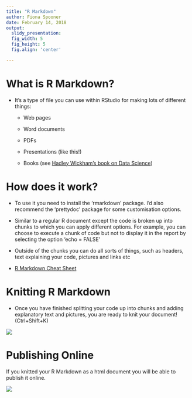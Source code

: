 ```yaml
---
title: "R Markdown"
author: Fiona Spooner
date: February 14, 2018
output: 
  slidy_presentation:
  fig_width: 5
  fig_height: 5
  fig.align: 'center'

---
```


# What is R Markdown?



* It's a type of file you can use within RStudio for making lots of different things:
    + Web pages
    
    + Word documents 
    
    + PDFs
    
    + Presentations (like this!)
    
    + Books (see [Hadley Wickham's book on Data Science](r4ds.had.co.nz))

# How does it work?

* To use it you need to install the 'rmarkdown' package. I'd also recommend the 'prettydoc' package for some customisation options.

* Similar to a regular R document except the code is broken up into chunks to which you can apply different options. For example, you can choose to execute a chunk of code but not to display it in the report by selecting the option 'echo = FALSE'

* Outside of the chunks you can do all sorts of things, such as headers, text explaining your code, pictures and links etc

* [R Markdown Cheat Sheet](https://www.rstudio.com/wp-content/uploads/2015/02/rmarkdown-cheatsheet.pdf)




# Knitting R Markdown

 * Once you have finished splitting your code up into chunks and adding explanatory text and pictures, you are ready to knit your document! (Ctrl+Shift+K)
 

![](C:/Users/Fiona/Documents/compubody-sock-1.jpeg)

# Publishing Online

If you knitted your R Markdown as a html document you will be able to publish it online.

![](C:/Users/Fiona/Documents/publish.png)



